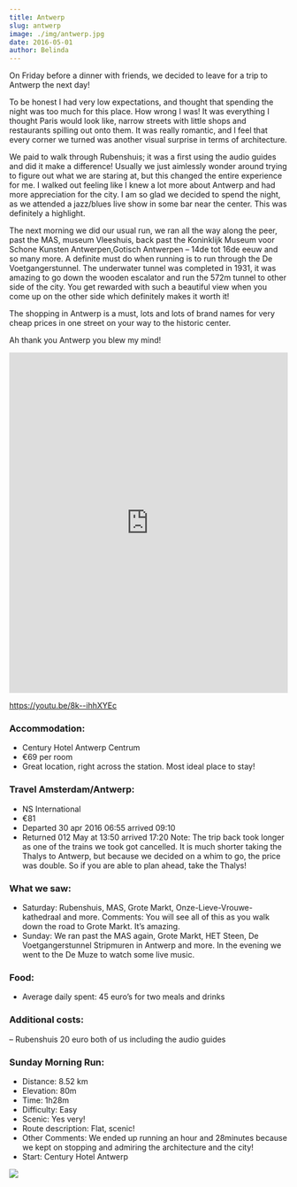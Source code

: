 ```yaml
---
title: Antwerp
slug: antwerp
image: ./img/antwerp.jpg
date: 2016-05-01
author: Belinda
---
```


On Friday before a dinner with friends, we decided to leave for a trip to Antwerp the next day!

To be honest I had very low expectations, and thought that spending the night was too much for this place. How wrong I was!
It was everything I thought Paris would look like, narrow streets with little shops and restaurants spilling out onto them. It was really romantic, and I feel that every corner we turned was another visual surprise in terms of architecture.

We paid to walk through Rubenshuis; it was a first using the audio guides and did it make a difference! Usually we just aimlessly wonder around trying to figure out what we are staring at, but this changed the entire experience for me. I walked out feeling like I knew a lot more about Antwerp and had more appreciation for the city. I am so glad we decided to spend the night, as we attended a jazz/blues live show in some bar near the center. This was definitely a highlight.

The next morning we did our usual run, we ran all the way along the peer, past the MAS, museum Vleeshuis, back past the Koninklijk Museum voor Schone Kunsten Antwerpen,Gotisch Antwerpen – 14de tot 16de eeuw and so many more. A definite must do when running is to run through the De Voetgangerstunnel. The underwater tunnel was completed in 1931, it was amazing to go down the wooden escalator and run the 572m tunnel to other side of the city. You get rewarded with such a beautiful view when you come up on the other side which definitely makes it worth it!

The shopping in Antwerp is a must, lots and lots of brand names for very cheap prices in one street on your way to the historic center.

Ah thank you Antwerp you blew my mind!

<div className="post-video">
  <iframe
    width="100%"
    height="615"
    src="https://www.youtube.com/embed/8k--ihhXYEc"
    frameborder="0"
    allow="accelerometer; autoplay; encrypted-media; gyroscope; picture-in-picture"
    allowfullscreen
  ></iframe>
</div>

https://youtu.be/8k--ihhXYEc

### Accommodation:

- Century Hotel Antwerp Centrum
- €69 per room
- Great location, right across the station. Most ideal place to stay!

### Travel Amsterdam/Antwerp:

- NS International
- €81
- Departed 30 apr 2016 06:55 arrived 09:10
- Returned 012 May at 13:50 arrived 17:20
  Note: The trip back took longer as one of the trains we took got cancelled. It is much shorter taking the Thalys to Antwerp, but because we decided on a whim to go, the price was double. So if you are able to plan ahead, take the Thalys!

### What we saw:

- Saturday: Rubenshuis, MAS, Grote Markt, Onze-Lieve-Vrouwe-kathedraal and more.
  Comments: You will see all of this as you walk down the road to Grote Markt. It’s amazing.
- Sunday: We ran past the MAS again, Grote Markt, HET Steen, De Voetgangerstunnel Stripmuren in Antwerp and more. In the evening we went to the De Muze to watch some live music.

### Food:

- Average daily spent: 45 euro’s for two meals and drinks

### Additional costs:

– Rubenshuis 20 euro both of us including the audio guides

### Sunday Morning Run:

- Distance: 8.52 km
- Elevation: 80m
- Time: 1h28m
- Difficulty: Easy
- Scenic: Yes very!
- Route description: Flat, scenic!
- Other Comments: We ended up running an hour and 28minutes because we kept on stopping and admiring the architecture and the city!
- Start: Century Hotel Antwerp

<div className="post-image">

![](./img/route.jpg)

</div>
